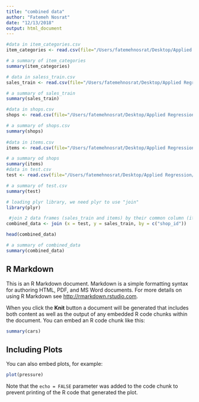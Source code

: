 ---
title: "combined data"
author: "Fatemeh Nosrat"
date: "12/13/2018"
output: html_document
---

```{r }
#data in item_categories.csv
item_categories <- read.csv(file="/Users/fatemehnosrat/Desktop/Applied Regression/all-2/item_categories.csv",header = TRUE, na.strings=c("",".","NA"))

# a summary of item_categories
summary(item_categories)

# data in saless_train.csv
sales_train <- read.csv(file="/Users/fatemehnosrat/Desktop/Applied Regression/all-2/sales_train.csv",header = TRUE, na.strings=c("",".","NA"))

# a summary of sales_train
summary(sales_train)

#data in shops.csv
shops <- read.csv(file="/Users/fatemehnosrat/Desktop/Applied Regression/all-2/shops.csv",header = TRUE, na.strings=c("",".","NA"))

# a summary of shops.csv
summary(shops)
 
#data in items.csv
items <- read.csv(file="/Users/fatemehnosrat/Desktop/Applied Regression/all-2/items.csv",header = TRUE, na.strings=c("",".","NA"))

# a summary od shops
summary(items)
#data in test.csv
test <- read.csv(file="/Users/fatemehnosrat/Desktop/Applied Regression/all-2/test.csv",header = TRUE, na.strings=c("",".","NA"))

# a summary of test.csv
summary(test)

# loading plyr library, we need plyr to use "join"
library(plyr)

 #join 2 data frames (sales_train and items) by their common column (item_id) 
combined_data <- join (x = test, y = sales_train, by = c("shop_id"))

head(combined_data)

# a summary of combined_data
summary(combined_data)
```

## R Markdown

This is an R Markdown document. Markdown is a simple formatting syntax for authoring HTML, PDF, and MS Word documents. For more details on using R Markdown see <http://rmarkdown.rstudio.com>.

When you click the **Knit** button a document will be generated that includes both content as well as the output of any embedded R code chunks within the document. You can embed an R code chunk like this:

```{r cars}
summary(cars)
```

## Including Plots

You can also embed plots, for example:

```{r pressure, echo=FALSE}
plot(pressure)
```

Note that the `echo = FALSE` parameter was added to the code chunk to prevent printing of the R code that generated the plot.
